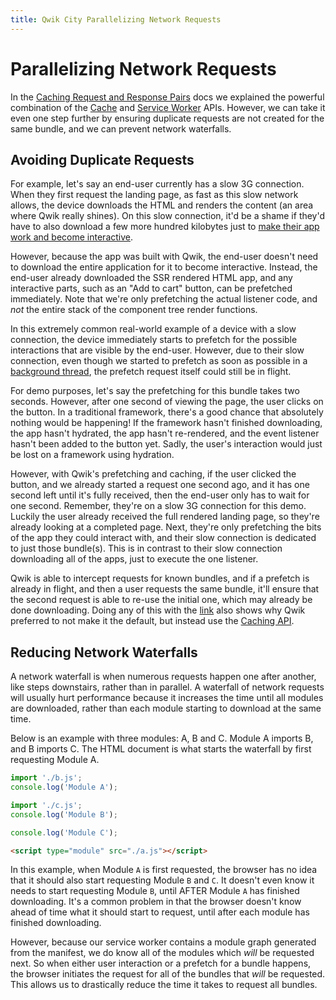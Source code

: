 ```yaml
---
title: Qwik City Parallelizing Network Requests
---
```


# Parallelizing Network Requests

In the [Caching Request and Response Pairs](../request-response-cache/index.mdx) docs we explained the powerful combination of the [Cache](https://developer.mozilla.org/en-US/docs/Web/API/Cache) and [Service Worker](https://developer.mozilla.org/en-US/docs/Web/API/ServiceWorker) APIs. However, we can take it even one step further by ensuring duplicate requests are not created for the same bundle, and we can prevent network waterfalls.

## Avoiding Duplicate Requests

For example, let's say an end-user currently has a slow 3G connection. When they first request the landing page, as fast as this slow network allows, the device downloads the HTML and renders the content (an area where Qwik really shines). On this slow connection, it'd be a shame if they'd have to also download a few more hundred kilobytes just to [make their app work and become interactive](https://www.builder.io/blog/hydration-is-pure-overhead).

However, because the app was built with Qwik, the end-user doesn't need to download the entire application for it to become interactive. Instead, the end-user already downloaded the SSR rendered HTML app, and any interactive parts, such as an "Add to cart" button, can be prefetched immediately. Note that we're only prefetching the actual listener code, and _not_ the entire stack of the component tree render functions.

In this extremely common real-world example of a device with a slow connection, the device immediately starts to prefetch for the possible interactions that are visible by the end-user. However, due to their slow connection, even though we started to prefetch as soon as possible in a [background thread](../service-worker-prefetching/index.mdx), the prefetch request itself could still be in flight.

For demo purposes, let's say the prefetching for this bundle takes two seconds. However, after one second of viewing the page, the user clicks on the button. In a traditional framework, there's a good chance that absolutely nothing would be happening! If the framework hasn't finished downloading, the app hasn't hydrated, the app hasn't re-rendered, and the event listener hasn't been added to the button yet. Sadly, the user's interaction would just be lost on a framework using hydration.

However, with Qwik's prefetching and caching, if the user clicked the button, and we already started a request one second ago, and it has one second left until it's fully received, then the end-user only has to wait for one second. Remember, they're on a slow 3G connection for this demo. Luckily the user already received the full rendered landing page, so they're already looking at a completed page. Next, they're only prefetching the bits of the app they could interact with, and their slow connection is dedicated to just those bundle(s). This is in contrast to their slow connection downloading all of the apps, just to execute the one listener.

Qwik is able to intercept requests for known bundles, and if a prefetch is already in flight, and then a user requests the same bundle, it'll ensure that the second request is able to re-use the initial one, which may already be done downloading. Doing any of this with the [link](../request-response-cache/index.mdx#known-issues-with-link) also shows why Qwik preferred to not make it the default, but instead use the [Caching API](../request-response-cache/index.mdx).

## Reducing Network Waterfalls

A network waterfall is when numerous requests happen one after another, like steps downstairs, rather than in parallel. A waterfall of network requests will usually hurt performance because it increases the time until all modules are downloaded, rather than each module starting to download at the same time.

Below is an example with three modules: A, B and C. Module A imports B, and B imports C. The HTML document is what starts the waterfall by first requesting Module A.

```ts
import './b.js';
console.log('Module A');
```

```ts
import './c.js';
console.log('Module B');
```

```ts
console.log('Module C');
```

```html
<script type="module" src="./a.js"></script>
```

In this example, when Module `A` is first requested, the browser has no idea that it should also start requesting Module `B` and `C`. It doesn't even know it needs to start requesting Module `B`, until AFTER Module `A` has finished downloading. It's a common problem in that the browser doesn't know ahead of time what it should start to request, until after each module has finished downloading.

However, because our service worker contains a module graph generated from the manifest, we do know all of the modules which _will_ be requested next. So when either user interaction or a prefetch for a bundle happens, the browser initiates the request for all of the bundles that _will_ be requested. This allows us to drastically reduce the time it takes to request all bundles.
